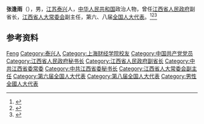 {{Infobox officeholder
| 姓名          = 张逢雨
| 性別                      =     男       
| 出生日期                  = {{birth year and age|1934|5}}
| 出生地點                  = 
| 國籍                      = {{中华人民共和国}}
| 政黨                      = {{中國共產黨}}
| 母校                      =[[上海财经学院|上海财经学院]]
}}
'''张逢雨'''（{{bd|1934年|5月|}}），男，[[江苏|江苏]][[泰兴|泰兴]]人，[[中华人民共和国|中华人民共和国]]政治人物，曾任[[江西省人民政府|江西省人民政府]]副省长，[[江西省人大常委会|江西省人大常委会]]副主任，第六、八届[[全国人大代表|全国人大代表]]。<ref>{{Cite book|title=中华人民共和国职官志|author=何虎生, 李耀东, 向常福主编|publisher=中国社会出版社|year=2003|isbn=9787800883934|location=北京|pages=}}</ref><ref>{{cite book|title=中囯人名大辞典·当代人物卷|author=廖盖隆等编|year=1990|publisher=上海辞书出版社|location=上海|page=}}</ref><ref>{{Cite book|title=中国共产党名人录|author=于俊道主编|publisher=四川人民出版社|year=1997|isbn=|location=成都|pages=}}</ref>

== 参考资料 ==
{{reflist}}

{{中华人民共和国政治人物小作品}}

{{Authority control}}
{{DEFAULTSORT:Zhang张}}
[[Category:张姓|Feng]]
[[Category:泰兴人|Category:泰兴人]]
[[Category:上海财经学院校友|Category:上海财经学院校友]]
[[Category:中国共产党党员|Category:中国共产党党员]]
[[Category:江西省人民政府秘书长|Category:江西省人民政府秘书长]]
[[Category:江西省人民政府副省长|Category:江西省人民政府副省长]]
[[Category:中共江西省委常委|Category:中共江西省委常委]]
[[Category:中共江西省委秘书长|Category:中共江西省委秘书长]]
[[Category:江西省人大常委会副主任|Category:江西省人大常委会副主任]]
[[Category:第六届全国人大代表|Category:第六届全国人大代表]]
[[Category:第八届全国人大代表|Category:第八届全国人大代表]]
[[Category:男性全國人大代表|Category:男性全國人大代表]]